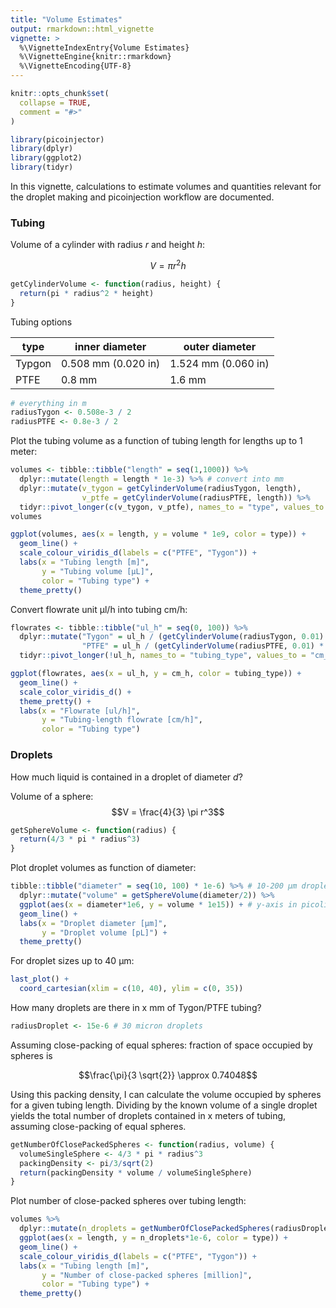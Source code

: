 ```yaml
---
title: "Volume Estimates"
output: rmarkdown::html_vignette
vignette: >
  %\VignetteIndexEntry{Volume Estimates}
  %\VignetteEngine{knitr::rmarkdown}
  %\VignetteEncoding{UTF-8}
---
```


```r
knitr::opts_chunk$set(
  collapse = TRUE,
  comment = "#>"
)
```

```r
library(picoinjector)
library(dplyr)
library(ggplot2)
library(tidyr)
```

In this vignette, calculations to estimate volumes and quantities relevant for the droplet making and picoinjection workflow are documented.


### Tubing

Volume of a cylinder with radius $r$ and height $h$:

$$V = \pi r^2 h$$

```r
getCylinderVolume <- function(radius, height) {
  return(pi * radius^2 * height)
}
```



Tubing options


| type   | inner diameter      | outer diameter      |
|--------|---------------------|---------------------|
| Typgon | 0.508 mm (0.020 in) | 1.524 mm (0.060 in) |
| PTFE   | 0.8 mm              | 1.6 mm              |

```r
# everything in m
radiusTygon <- 0.508e-3 / 2
radiusPTFE <- 0.8e-3 / 2
```


Plot the tubing volume as a function of tubing length for lengths up to 1 meter:

```r
volumes <- tibble::tibble("length" = seq(1,1000)) %>% 
  dplyr::mutate(length = length * 1e-3) %>% # convert into mm
  dplyr::mutate(v_tygon = getCylinderVolume(radiusTygon, length),
                v_ptfe = getCylinderVolume(radiusPTFE, length)) %>%
  tidyr::pivot_longer(c(v_tygon, v_ptfe), names_to = "type", values_to = "volume")
volumes

ggplot(volumes, aes(x = length, y = volume * 1e9, color = type)) + 
  geom_line() + 
  scale_colour_viridis_d(labels = c("PTFE", "Tygon")) + 
  labs(x = "Tubing length [m]",
       y = "Tubing volume [µL]",
       color = "Tubing type") + 
  theme_pretty()
```



Convert flowrate unit µl/h into tubing cm/h:

```r
flowrates <- tibble::tibble("ul_h" = seq(0, 100)) %>% 
  dplyr::mutate("Tygon" = ul_h / (getCylinderVolume(radiusTygon, 0.01) * 1e9), 
                "PTFE" = ul_h / (getCylinderVolume(radiusPTFE, 0.01) * 1e9)) %>% 
  tidyr::pivot_longer(!ul_h, names_to = "tubing_type", values_to = "cm_h")
```


```r
ggplot(flowrates, aes(x = ul_h, y = cm_h, color = tubing_type)) + 
  geom_line() + 
  scale_color_viridis_d() + 
  theme_pretty() + 
  labs(x = "Flowrate [ul/h]",
       y = "Tubing-length flowrate [cm/h]",
       color = "Tubing type")
```



### Droplets

How much liquid is contained in a droplet of diameter $d$?

Volume of a sphere:
$$V = \frac{4}{3} \pi r^3$$

```r
getSphereVolume <- function(radius) {
  return(4/3 * pi * radius^3)
}
```


Plot droplet volumes as function of diameter:

```r
tibble::tibble("diameter" = seq(10, 100) * 1e-6) %>% # 10-200 µm droplets
  dplyr::mutate("volume" = getSphereVolume(diameter/2)) %>% 
  ggplot(aes(x = diameter*1e6, y = volume * 1e15)) + # y-axis in picoliters
  geom_line() +
  labs(x = "Droplet diameter [µm]",
       y = "Droplet volume [pL]") + 
  theme_pretty()

```


For droplet sizes up to 40 µm:

```r
last_plot() + 
  coord_cartesian(xlim = c(10, 40), ylim = c(0, 35))
```




How many droplets are there in x mm of Tygon/PTFE tubing?


```r
radiusDroplet <- 15e-6 # 30 micron droplets
```

Assuming close-packing of equal spheres: fraction of space occupied by spheres is

$$\frac{\pi}{3 \sqrt{2}} \approx 0.74048$$

Using this packing density, I can calculate the volume occupied by spheres for a given tubing length.
Dividing by the known volume of a single droplet yields the total number of droplets contained in x meters of tubing, assuming close-packing of equal spheres.

```r
getNumberOfClosePackedSpheres <- function(radius, volume) {
  volumeSingleSphere <- 4/3 * pi * radius^3
  packingDensity <- pi/3/sqrt(2)
  return(packingDensity * volume / volumeSingleSphere)
}
```


Plot number of close-packed spheres over tubing length:

```r
volumes %>% 
  dplyr::mutate(n_droplets = getNumberOfClosePackedSpheres(radiusDroplet, volume)) %>% 
  ggplot(aes(x = length, y = n_droplets*1e-6, color = type)) +
  geom_line() +
  scale_colour_viridis_d(labels = c("PTFE", "Tygon")) + 
  labs(x = "Tubing length [m]",
       y = "Number of close-packed spheres [million]",
       color = "Tubing type") + 
  theme_pretty()
```






